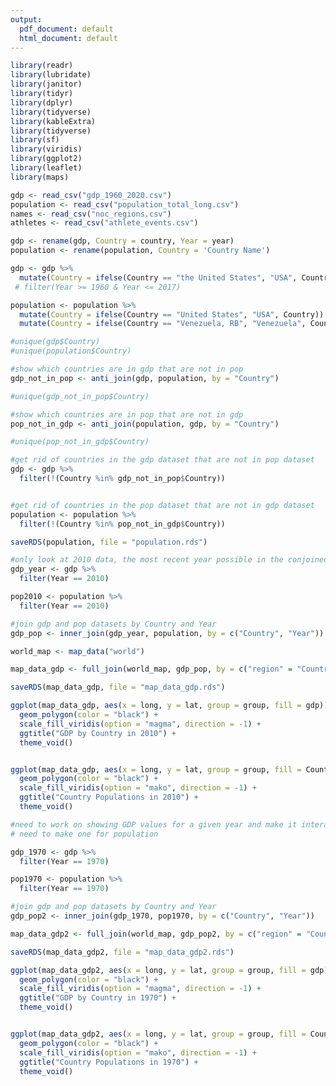 ```yaml
---
output:
  pdf_document: default
  html_document: default
---
```

```r
library(readr)
library(lubridate)
library(janitor)
library(tidyr)
library(dplyr)
library(tidyverse)
library(kableExtra)
library(tidyverse)
library(sf)
library(viridis)
library(ggplot2)
library(leaflet)
library(maps)

gdp <- read_csv("gdp_1960_2020.csv")
population <- read_csv("population_total_long.csv")
names <- read_csv("noc_regions.csv")
athletes <- read_csv("athlete_events.csv")

gdp <- rename(gdp, Country = country, Year = year)
population <- rename(population, Country = 'Country Name')

gdp <- gdp %>%
  mutate(Country = ifelse(Country == "the United States", "USA", Country)) #%>%
 # filter(Year >= 1960 & Year <= 2017)

population <- population %>%
  mutate(Country = ifelse(Country == "United States", "USA", Country)) %>%
  mutate(Country = ifelse(Country == "Venezuela, RB", "Venezuela", Country))

#unique(gdp$Country)
#unique(population$Country)

#show which countries are in gdp that are not in pop
gdp_not_in_pop <- anti_join(gdp, population, by = "Country")

#unique(gdp_not_in_pop$Country)

#show which countries are in pop that are not in gdp
pop_not_in_gdp <- anti_join(population, gdp, by = "Country")

#unique(pop_not_in_gdp$Country)

#get rid of countries in the gdp dataset that are not in pop dataset
gdp <- gdp %>%
  filter(!(Country %in% gdp_not_in_pop$Country))


#get rid of countries in the pop dataset that are not in gdp dataset
population <- population %>% 
  filter(!(Country %in% pop_not_in_gdp$Country))

saveRDS(population, file = "population.rds")

#only look at 2010 data, the most recent year possible in the conjoined dataset
gdp_year <- gdp %>% 
  filter(Year == 2010)

pop2010 <- population %>%
  filter(Year == 2010)

#join gdp and pop datasets by Country and Year
gdp_pop <- inner_join(gdp_year, population, by = c("Country", "Year"))

world_map <- map_data("world")

map_data_gdp <- full_join(world_map, gdp_pop, by = c("region" = "Country"))

saveRDS(map_data_gdp, file = "map_data_gdp.rds")

ggplot(map_data_gdp, aes(x = long, y = lat, group = group, fill = gdp)) +
  geom_polygon(color = "black") +
  scale_fill_viridis(option = "magma", direction = -1) + 
  ggtitle("GDP by Country in 2010") +
  theme_void()


ggplot(map_data_gdp, aes(x = long, y = lat, group = group, fill = Count)) +
  geom_polygon(color = "black") +
  scale_fill_viridis(option = "mako", direction = -1) + 
  ggtitle("Country Populations in 2010") +
  theme_void()

#need to work on showing GDP values for a given year and make it interactive? Or just show data for a given year
# need to make one for population
```

```r
gdp_1970 <- gdp %>% 
  filter(Year == 1970)

pop1970 <- population %>%
  filter(Year == 1970)

#join gdp and pop datasets by Country and Year
gdp_pop2 <- inner_join(gdp_1970, pop1970, by = c("Country", "Year"))

map_data_gdp2 <- full_join(world_map, gdp_pop2, by = c("region" = "Country"))

saveRDS(map_data_gdp2, file = "map_data_gdp2.rds")

ggplot(map_data_gdp2, aes(x = long, y = lat, group = group, fill = gdp)) +
  geom_polygon(color = "black") +
  scale_fill_viridis(option = "magma", direction = -1) + 
  ggtitle("GDP by Country in 1970") +
  theme_void()


ggplot(map_data_gdp2, aes(x = long, y = lat, group = group, fill = Count)) +
  geom_polygon(color = "black") +
  scale_fill_viridis(option = "mako", direction = -1) + 
  ggtitle("Country Populations in 1970") +
  theme_void()
```